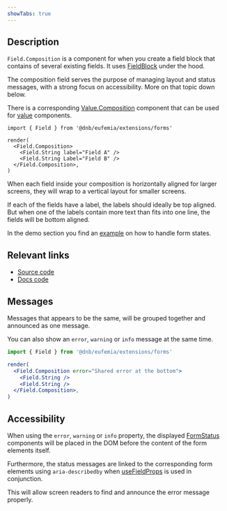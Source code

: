 ```yaml
---
showTabs: true
---
```


## Description

`Field.Composition` is a component for when you create a field block that contains of several existing fields. It uses [FieldBlock](/uilib/extensions/forms/create-component/FieldBlock/) under the hood.

The composition field serves the purpose of managing layout and status messages, with a strong focus on accessibility. More on that topic down below.

There is a corresponding [Value.Composition](/uilib/extensions/forms/Value/Composition) component that can be used for [value](/uilib/extensions/forms/Value/) components.

```tsx
import { Field } from '@dnb/eufemia/extensions/forms'

render(
  <Field.Composition>
    <Field.String label="Field A" />
    <Field.String Label="Field B" />
  </Field.Composition>,
)
```

When each field inside your composition is horizontally aligned for larger screens, they will wrap to a vertical layout for smaller screens.

If each of the fields have a label, the labels should ideally be top aligned. But when one of the labels contain more text than fits into one line, the fields will be bottom aligned.

In the demo section you find an [example](#composition-field-with-error) on how to handle form states.

## Relevant links

- [Source code](https://github.com/dnbexperience/eufemia/tree/main/packages/dnb-eufemia/src/extensions/forms/base-fields/Composition)
- [Docs code](https://github.com/dnbexperience/eufemia/tree/main/packages/dnb-design-system-portal/src/docs/uilib/extensions/forms/base-fields/Composition)

## Messages

Messages that appears to be the same, will be grouped together and announced as one message.

You can also show an `error`, `warning` or `info` message at the same time.

```jsx
import { Field } from '@dnb/eufemia/extensions/forms'

render(
  <Field.Composition error="Shared error at the bottom">
    <Field.String />
    <Field.String />
  </Field.Composition>,
)
```

## Accessibility

When using the `error`, `warning` or `info` property, the displayed [FormStatus](/uilib/components/form-status) components will be placed in the DOM before the content of the form elements itself.

Furthermore, the status messages are linked to the corresponding form elements using `aria-describedby` when [useFieldProps](/uilib/extensions/forms/create-component/useFieldProps) is used in conjunction.

This will allow screen readers to find and announce the error message properly.
